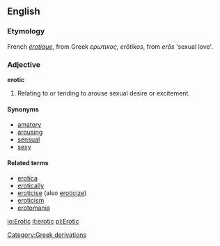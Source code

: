 ==English==

===Etymology===
French ''[[érotique]]'', from Greek ''ερωτικος, er&#333;tikos'', from ''er&#333;s'' 'sexual love'.

===Adjective===
'''erotic'''
# Relating to or tending to arouse sexual desire or excitement.

====Synonyms====
*[[amatory]]
*[[arousing]]
*[[sensual]]
*[[sexy]]

====Related terms====
*[[erotica]]
*[[erotically]]
*[[eroticise]] (also [[eroticize]])
*[[eroticism]]
*[[erotomania]]
[[Category:Greek derivations]]

[[io:Erotic]]
[[it:erotic]]
[[pl:Erotic]]